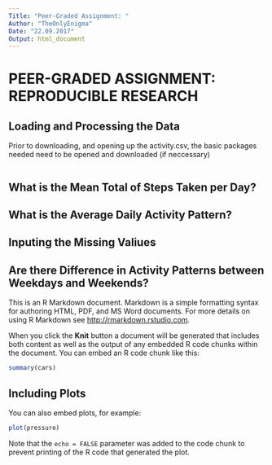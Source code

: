 ```yaml
---
Title: "Peer-Graded Assignment: "
Author: "TheOnlyEnigma"
Date: "22.09.2017"
Output: html_document
---
```


# PEER-GRADED ASSIGNMENT: REPRODUCIBLE RESEARCH

## Loading and Processing the Data
 
 Prior to downloading, and opening up the activity.csv, the basic packages needed need to be opened and downloaded (if neccessary)
 
 ```r
 
 
 
 ```
 
 

## What is the Mean Total of Steps Taken per Day?

## What is the Average Daily Activity Pattern?

## Inputing the Missing Valiues

## Are there Difference in Activity Patterns between Weekdays and Weekends?


This is an R Markdown document. Markdown is a simple formatting syntax for authoring HTML, PDF, and MS Word documents. For more details on using R Markdown see <http://rmarkdown.rstudio.com>.

When you click the **Knit** button a document will be generated that includes both content as well as the output of any embedded R code chunks within the document. You can embed an R code chunk like this:

```r
summary(cars)
```

## Including Plots

You can also embed plots, for example:

```r
plot(pressure)
```

Note that the `echo = FALSE` parameter was added to the code chunk to prevent printing of the R code that generated the plot.
